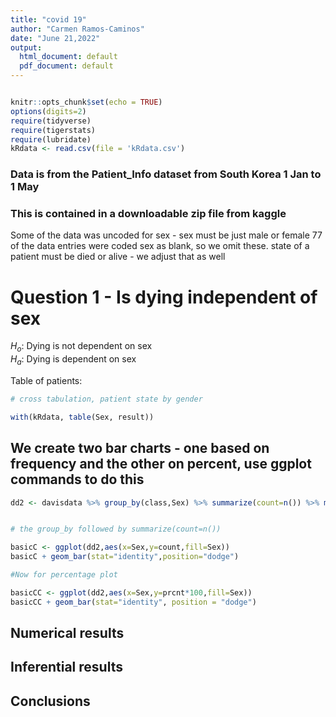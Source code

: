 ```yaml
---
title: "covid 19"
author: "Carmen Ramos-Caminos"
date: "June 21,2022"
output:
  html_document: default
  pdf_document: default
---
```

```r

```

```r
knitr::opts_chunk$set(echo = TRUE)
options(digits=2)
require(tidyverse)
require(tigerstats)
require(lubridate)
kRdata <- read.csv(file = 'kRdata.csv')
```
### Data is from the Patient_Info dataset from South Korea 1 Jan to 1 May 
### This is contained in a downloadable zip file from kaggle

Some of the data was uncoded for sex - sex must be just male or female
77 of the data entries were coded sex  as blank, so we omit these.
state of a patient must be died or alive - we adjust that as well   
  
# Question 1 - Is dying independent of sex    
$H_o$: Dying is not dependent on sex  
$H_a$: Dying is dependent on sex  


Table of patients:
```r

# cross tabulation, patient state by gender

with(kRdata, table(Sex, result))

```

## We create two bar charts - one based on frequency and the other on percent, use ggplot commands to do this 
```r
dd2 <- davisdata %>% group_by(class,Sex) %>% summarize(count=n()) %>% mutate(prcnt=count/sum(count))


# the group_by followed by summarize(count=n())

basicC <- ggplot(dd2,aes(x=Sex,y=count,fill=Sex))
basicC + geom_bar(stat="identity",position="dodge")

#Now for percentage plot

basicCC <- ggplot(dd2,aes(x=Sex,y=prcnt*100,fill=Sex)) 
basicCC + geom_bar(stat="identity", position = "dodge")
```
  

  

  
  
## Numerical results  



## Inferential results 




## Conclusions

